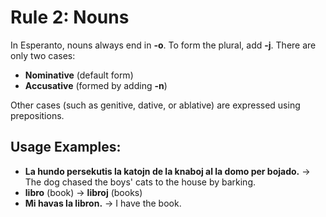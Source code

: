 # Rule 2: Nouns

In Esperanto, nouns always end in **-o**. To form the plural, add **-j**. There are only two cases:
- **Nominative** (default form)
- **Accusative** (formed by adding **-n**)

Other cases (such as genitive, dative, or ablative) are expressed using prepositions.

## Usage Examples:
- **La hundo persekutis la katojn de la knaboj al la domo per bojado.** → The dog chased the boys' cats to the house by barking.
- **libro** (book) → **libroj** (books)
- **Mi havas la libron.** → I have the book.
